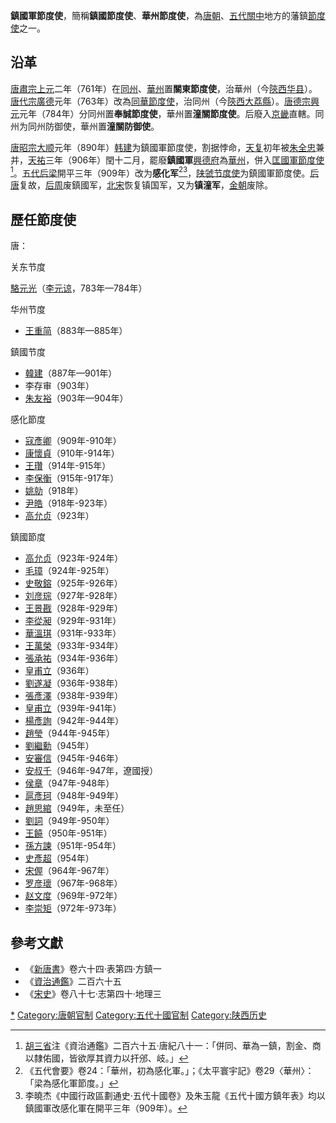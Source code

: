 '''鎮國軍節度使'''，簡稱'''鎮國節度使'''、'''華州節度使'''，為[[唐朝|唐朝]]、[[五代|五代]][[關中|關中]]地方的藩鎮[[節度使|節度使]]之一。

== 沿革 ==
[[唐肅宗|唐肅宗]][[上元_(唐肅宗)|上元]]二年（761年）在[[同州|同州]]、[[華州|華州]]置'''關東節度使'''，治華州（今[[陝西|陝西]][[华县|华县]]）。[[唐代宗|唐代宗]][[廣德_(唐朝)|廣德]]元年（763年）改為[[同華節度使|同華節度使]]，治同州（今[[陝西|陝西]][[大荔縣|大荔縣]]）。[[唐德宗|唐德宗]][[興元|興元]]元年（784年）分同州置'''奉誠節度使'''，華州置'''潼關節度使'''。后廢入[[京畿|京畿]]直轄。同州为同州防御使，華州置'''潼關防御使'''。

[[唐昭宗|唐昭宗]][[大顺_(唐朝)|大顺]]元年（890年）[[韩建|韩建]]为鎮國軍節度使，割据悖命，[[天复_(唐朝)|天复]]初年被[[朱全忠|朱全忠]]兼并，[[天祐_(唐)|天祐]]三年（906年）閏十二月，罷廢'''鎮國軍'''[[興德府|興德府]]為[[華州|華州]]，併入[[匡國軍節度使|匡國軍節度使]]<ref>[[胡三省|胡三省]]注《資治通鑑》二百六十五·唐紀八十一：「併同、華為一鎮，割金、商以隸佑國，皆欲厚其資力以扞邠、岐。」</ref>。[[五代|五代]][[后梁|后梁]]開平三年（909年）改为'''感化军'''<ref>《五代會要》卷24：「華州，初為感化軍。」；《太平寰宇記》卷29〈華州〉：「梁為感化軍節度。」</ref><ref>李曉杰《中國行政區劃通史·五代十國卷》及朱玉龍《五代十國方鎮年表》均以鎮國軍改感化軍在開平三年（909年）。</ref>，[[陕虢节度使|陕虢节度使]]为鎮國軍節度使。[[后唐|后唐]]复故，[[后周|后周]]废鎮國军，[[北宋|北宋]]恢复镇国军，又为'''镇潼军'''，[[金朝|金朝]]废除。

==歷任節度使==
唐：
;关东节度
[[駱元光|駱元光]]（[[李元谅|李元谅]]，783年—784年）
;华州节度
*[[王重简|王重简]]（883年—885年）
;鎮國节度
*[[韓建|韓建]]（887年—901年）
*李存审（903年）
*[[朱友裕|朱友裕]]（903年—904年）
;感化節度
*[[寇彥卿|寇彥卿]]（909年-910年）
*[[康懷貞|康懷貞]]（910年-914年）
*[[王瓒_(五代)|王瓚]]（914年-915年）
*[[李保衡|李保衡]]（915年-917年）
*[[姚勍|姚勍]]（918年）
*[[尹皓|尹皓]]（918年-923年）
*[[高允贞_(武将)|高允贞]]（923年）
;鎮國節度
*[[高允贞_(武将)|高允贞]]（923年-924年）
*[[毛璋|毛璋]]（924年-925年）
*[[史敬鎔|史敬鎔]]（925年-926年）
*[[刘彦琮|刘彦琮]]（927年-928年）
*[[王景戡|王景戡]]（928年-929年）
*[[李從昶|李從昶]]（929年-931年）
*[[華溫琪|華溫琪]]（931年-933年）
*[[王萬榮|王萬榮]]（933年-934年）
*[[張承祐|張承祐]]（934年-936年）
*[[皇甫立|皇甫立]]（936年）
*[[劉遂凝|劉遂凝]]（936年-938年）
*[[張彥澤|張彥澤]]（938年-939年）
*[[皇甫立|皇甫立]]（939年-941年）
*[[楊彥詢|楊彥詢]]（942年-944年）
*[[趙瑩|趙瑩]]（944年-945年）
*[[劉繼勳|劉繼勳]]（945年）
*[[安審信|安審信]]（945年-946年）
*[[安叔千|安叔千]]（946年-947年，遼國授）
*[[侯章|侯章]]（947年-948年）
*[[扈彥珂|扈彥珂]]（948年-949年）
*[[趙思綰|趙思綰]]（949年，未至任）
*[[劉詞|劉詞]]（949年-950年）
*[[王饒|王饒]]（950年-951年）
*[[孫方諫|孫方諫]]（951年-954年）
*[[史彥超|史彥超]]（954年）
*[[宋偓|宋偓]]（964年-967年）
*[[罗彦瓌|罗彦瓌]]（967年-968年）
*[[赵文度|赵文度]]（969年-972年）
*[[李崇矩|李崇矩]]（972年-973年）

==參考文獻==
<div class="references-small">
<references></references>
</div>
*《[[新唐書|新唐書]]》卷六十四·表第四·方鎮一
*《[[資治通鑑|資治通鑑]]》二百六十五
*《[[宋史|宋史]]》卷八十七·志第四十·地理三

{{五代十國藩鎮節度使}}

[[Category:鎮國軍節度使|*]]
[[Category:唐朝官制|Category:唐朝官制]]
[[Category:五代十國官制|Category:五代十國官制]]
[[Category:陕西历史|Category:陕西历史]]